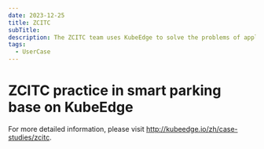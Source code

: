 ```yaml
---
date: 2023-12-25
title: ZCITC
subTitle:
description: The ZCITC team uses KubeEdge to solve the problems of application orchestration, deployment, and update in parking lot scenarios, and improves the efficiency of urban parking.
tags:
  - UserCase
---
```


# ZCITC practice in smart parking base on KubeEdge

For more detailed information, please visit http://kubeedge.io/zh/case-studies/zcitc.